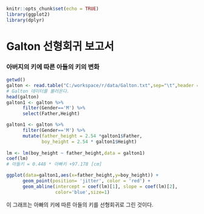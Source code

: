 ```r
knitr::opts_chunk$set(echo = TRUE)
library(ggplot2)
library(dplyr)
```

# Galton 선형회귀 보고서
### 아버지의 키에 따른 아들의 키의 변화
```r
getwd()
galton <- read.table("C:/workspace/r/data/Galton.txt",sep="\t",header = T)
# Galton 데이터를 불러온다.
head(galton)
galton1 <- galton %>%
      filter(Gender=='M') %>%
      select(Father,Height) 

galton1 <- galton %>%
      filter(Gender=='M') %>%
      mutate(father_height = 2.54 *galton1$Father,
             boy_height = 2.54 * galton1$Height) 
      
lm <- lm(boy_height ~ father_height,data = galton1)
coef(lm)
# 아들키 = 0.448 * 아빠키 +97.178 [cm]

ggplot(data=galton1,aes(x=father_height,y=boy_height)) +
      geom_point(position= 'jitter', color = 'red') +
      geom_abline(intercept = coef(lm)[1], slope = coef(lm)[2],
                  color='blue',size=1)
```

이 그래프는 아빠의 키에 따른 아들의 키를 선형회귀로 그린 것이다.

 




